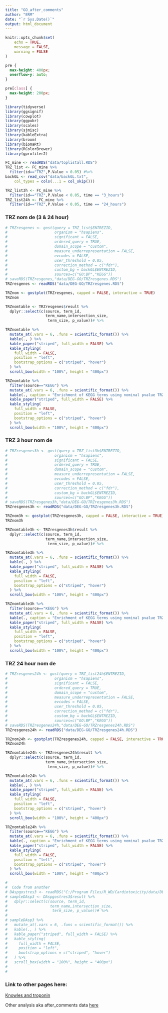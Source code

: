 ```yaml
---
title: "GO_after_comments"
author: "ERM"
date: "`r Sys.Date()`"
output: html_document
---
```


```r
knitr::opts_chunk$set(
	echo = TRUE,
	message = FALSE,
	warning = FALSE
)
```

```css
pre {
  max-height: 400px;
  overflow-y: auto;
}

pre[class] {
  max-height: 200px;
}
```

```r
library(tidyverse)
library(ggsignif)
library(cowplot)
library(ggpubr)
library(scales)
library(sjmisc)
library(kableExtra)
library(broom)
library(biomaRt)
library(RColorBrewer)
library(gprofiler2)
```



```r
FC_mine <- readRDS("data/toplistall.RDS")
TRZ_list <- FC_mine %>% 
  filter(id=="TRZ",P.Value < 0.05) #%>% 
backGL <- read_csv("data/backGL.txt", 
    col_types = cols(...1 = col_skip()))

TRZ_list3h <- FC_mine %>% 
  filter(id=="TRZ",P.Value < 0.05, time == "3_hours")
TRZ_list24h <- FC_mine %>% 
  filter(id=="TRZ",P.Value < 0.05, time == "24_hours")

```

### TRZ  nom de (3 & 24 hour)
```r
# TRZresgenes <- gost(query = TRZ_list$ENTREZID,
#                     organism = "hsapiens",
#                     significant = FALSE,
#                     ordered_query = TRUE,
#                     domain_scope = "custom",
#                     measure_underrepresentation = FALSE,
#                     evcodes = FALSE,
#                     user_threshold = 0.05,
#                     correction_method = c("fdr"),
#                     custom_bg = backGL$ENTREZID,
#                     sources=c("GO:BP","KEGG"))
# saveRDS(TRZresgenes,"data/DEG-GO/TRZresgenes.RDS")
TRZresgenes <- readRDS("data/DEG-GO/TRZresgenes.RDS")

TRZnom <- gostplot(TRZresgenes, capped = FALSE, interactive = TRUE)
TRZnom

TRZnomtable <- TRZresgenes$result %>% 
  dplyr::select(c(source, term_id,
                  term_name,intersection_size, 
                   term_size, p_value))# %>% 

TRZnomtable %>%
  mutate_at(.vars = 6, .funs = scientific_format()) %>%
  kable(., ) %>%
  kable_paper("striped", full_width = FALSE) %>%
  kable_styling(
    full_width = FALSE,
    position = "left",
    bootstrap_options = c("striped", "hover")
  ) %>%
  scroll_box(width = "100%", height = "400px")

TRZnomtable %>%
  filter(source=="KEGG") %>% 
  mutate_at(.vars = 6, .funs = scientific_format()) %>%
  kable(., caption = "Enrichment of KEGG terms using nominal pvalue TRZ genes in my data") %>%
  kable_paper("striped", full_width = FALSE) %>%
  kable_styling(
    full_width = FALSE,
    position = "left",
    bootstrap_options = c("striped", "hover")
  ) %>%
  scroll_box(width = "100%", height = "400px")


```
### TRZ 3 hour nom de


```r


# TRZresgenes3h <- gost(query = TRZ_list3h$ENTREZID,
#                     organism = "hsapiens",
#                     significant = FALSE,
#                     ordered_query = TRUE,
#                     domain_scope = "custom",
#                     measure_underrepresentation = FALSE,
#                     evcodes = FALSE,
#                     user_threshold = 0.05,
#                     correction_method = c("fdr"),
#                     custom_bg = backGL$ENTREZID,
#                     sources=c("GO:BP","KEGG"))
# saveRDS(TRZresgenes3h,"data/DEG-GO/TRZresgenes3h.RDS")
TRZresgenes3h <- readRDS("data/DEG-GO/TRZresgenes3h.RDS")

TRZnom3h <- gostplot(TRZresgenes3h, capped = FALSE, interactive = TRUE)
TRZnom3h

TRZnomtable3h <- TRZresgenes3h$result %>% 
  dplyr::select(c(source, term_id,
                  term_name,intersection_size, 
                   term_size, p_value))# %>% 

TRZnomtable3h %>%
  mutate_at(.vars = 6, .funs = scientific_format()) %>%
  kable(., ) %>%
  kable_paper("striped", full_width = FALSE) %>%
  kable_styling(
    full_width = FALSE,
    position = "left",
    bootstrap_options = c("striped", "hover")
  ) %>%
  scroll_box(width = "100%", height = "400px")

TRZnomtable3h %>%
  filter(source=="KEGG") %>% 
  mutate_at(.vars = 6, .funs = scientific_format()) %>%
  kable(., caption = "Enrichment of KEGG terms using nominal pvalue TRZ 3hour genes in my data") %>%
  kable_paper("striped", full_width = FALSE) %>%
  kable_styling(
    full_width = FALSE,
    position = "left",
    bootstrap_options = c("striped", "hover")
  ) %>%
  scroll_box(width = "100%", height = "400px")
```


### TRZ 24 hour nom de

```r




# TRZresgenes24h <- gost(query = TRZ_list24h$ENTREZID,
#                     organism = "hsapiens",
#                     significant = FALSE,
#                     ordered_query = TRUE,
#                     domain_scope = "custom",
#                     measure_underrepresentation = FALSE,
#                     evcodes = FALSE,
#                     user_threshold = 0.05,
#                     correction_method = c("fdr"),
#                     custom_bg = backGL$ENTREZID,
#                     sources=c("GO:BP","KEGG"))
# saveRDS(TRZresgenes24h,"data/DEG-GO/TRZresgenes24h.RDS")
TRZresgenes24h <- readRDS("data/DEG-GO/TRZresgenes24h.RDS")

TRZnom24h <- gostplot(TRZresgenes24h, capped = FALSE, interactive = TRUE)
TRZnom24h

TRZnomtable24h <- TRZresgenes24h$result %>% 
  dplyr::select(c(source, term_id,
                  term_name,intersection_size, 
                   term_size, p_value))# %>% 

TRZnomtable24h %>%
  mutate_at(.vars = 6, .funs = scientific_format()) %>%
  kable(., ) %>%
  kable_paper("striped", full_width = FALSE) %>%
  kable_styling(
    full_width = FALSE,
    position = "left",
    bootstrap_options = c("striped", "hover")
  ) %>%
  scroll_box(width = "100%", height = "400px")

TRZnomtable24h %>%
  filter(source=="KEGG") %>% 
  mutate_at(.vars = 6, .funs = scientific_format()) %>%
  kable(., caption = "Enrichment of KEGG terms using nominal pvalue TRZ 24hour genes in my data") %>%
  kable_paper("striped", full_width = FALSE) %>%
  kable_styling(
    full_width = FALSE,
    position = "left",
    bootstrap_options = c("striped", "hover")
  ) %>%
  scroll_box(width = "100%", height = "400px")
```
```r

# 
#  Code from another
# DAspgostres3 <- readRDS("C:/Program Files/R_WD/Cardiotoxicity/data/DEG-GO/DAspgostres3.RDS")
# sampleDAsp3 <- DAspgostres3$result %>% 
#   dplyr::select(c(source, term_id,
#                   term_name,intersection_size, 
#                    term_size, p_value))# %>% 
# 
# sampleDAsp3 %>%
#   mutate_at(.vars = 6, .funs = scientific_format()) %>%
#   kable(., ) %>%
#   kable_paper("striped", full_width = FALSE) %>%
#   kable_styling(
#     full_width = FALSE,
#     position = "left",
#     bootstrap_options = c("striped", "hover")
#   ) %>%
#   scroll_box(width = "100%", height = "400px")
# 
# 

```





### Link to other pages here:

[Knowles and troponin](https://mward-lab.github.io/Matthews_TOP2i_cardiotox_2023/Knowels_trop_analysis.html)

Other analysis aka after_comments data [here](https://mward-lab.github.io/Matthews_TOP2i_cardiotox_2023/after_comments.html)
